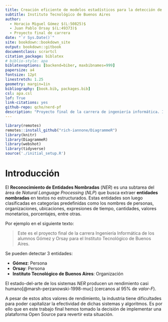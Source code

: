 ```yaml
--- 
title: Creación eficiente de modelos estadísticos para la detección de entidades nombradas
subtitle: Instituto Tecnológico de Buenos Aires
author:
  - Horacio Miguel Gómez $(L:50825)$
  - Juan Pablo Orsay $(L:49373)$
  - Proyecto final de carrera
date: "`r Sys.Date()`"
site: bookdown::bookdown_site
output: bookdown::gitbook
documentclass: scrartcl
citation_package: biblatex
# biblio-style: apa
biblatexoptions: [backend=biber, maxbibnames=999]
papersize: a4
fontsize: 12pt
linestretch: 1.25
geometry: margin=1in
bibliography: [book.bib, packages.bib]
csl: apa.csl
lof: True
link-citations: yes
github-repo: qcho/nerd-pf
description: "Proyecto final de la carrera de ingeniería informática. ITBA."
---
```


```r
library(remotes)
remotes::install_github("rich-iannone/DiagrammeR")
library(knitr)
library(DiagrammeR)
library(webshot)
library(tidyverse)
source('./initial_setup.R')
```

\newpage
# Introducción {#intro}

El **Reconocimiento de Entidades Nombradas** (_NER_) es una subtarea del área de _Natural Language Processing_ (_NLP_) que busca extraer **entidades nombradas** en textos no estructurados. Estas entidades son luego clasificadas en categorías predefinidas como los nombres de personas, organizaciones, ubicaciones, expresiones de tiempo, cantidades, valores monetarios, porcentajes, entre otras.

Por ejemplo en el siguiente texto:

>Este es el proyecto final de la carrera Ingeniería Informática de los alumnos Gómez y Orsay para el Instituto Tecnológico de Buenos Aires.

Se pueden detectar 3 entidades:

* **Gómez**: Persona
* **Orsay**: Persona
* **Instituto Tecnológico de Buenos Aires**: Organización

El estado-del-arte de los sistemas _NER_ producen un rendimiento casi humano[@marsh-perzanowski-1998-muc] (cercanos al 95% de _valor-F_).

A pesar de estos altos valores de rendimiento, la industria tiene dificultades para poder capitalizar la efectividad de dichas sistemas y algoritmos.
Es por ello que en este trabajo final hemos tomado la decisión de implementar una plataforma Open Source para revertir esta situación.
